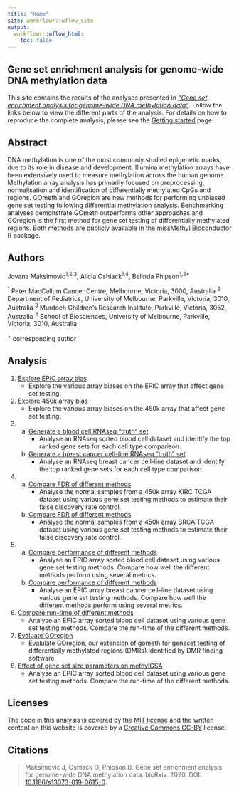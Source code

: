 ```yaml
---
title: "Home"
site: workflowr::wflow_site
output:
  workflowr::wflow_html:
    toc: false
---
```


Gene set enrichment analysis for genome-wide DNA methylation data
-----------------------------------------------------------------
This site contains the results of the analyses presented in 
[*“Gene set enrichment analysis for genome-wide DNA methylation data”*](https://www.biorxiv.org/content/10.1101/2020.08.24.265702v1). 
Follow the links below to view the different parts of the analysis. For details
on how to reproduce the complete analysis, please see the 
[Getting started](gettingStarted.html) page.


Abstract
--------
DNA methylation is one of the most commonly studied epigenetic marks, due to its role in disease and development. Illumina methylation arrays have been extensively used to measure methylation across the human genome. Methylation array analysis has primarily focused on preprocessing, normalisation and identification of differentially methylated CpGs and regions. GOmeth and GOregion are new methods for performing unbiased gene set testing following differential methylation analysis. Benchmarking analyses demonstrate GOmeth outperforms other approaches and GOregion is the first method for gene set testing of differentially methylated regions. Both methods are publicly available in the [missMethyl](https://www.bioconductor.org/packages/release/bioc/html/missMethyl.html) Bioconductor R package.


Authors
-------
Jovana Maksimovic^1,2,3^, Alicia Oshlack^1,4^, Belinda Phipson^1,2+^

^1^ Peter MacCallum Cancer Centre, Melbourne, Victoria, 3000, Australia
^2^ Department of Pediatrics, University of Melbourne, Parkville, Victoria, 
    3010, Australia
^3^ Murdoch Children’s Research Institute, Parkville, Victoria, 3052, Australia
^4^ School of Biosciences, University of Melbourne, Parkville, Victoria, 3010, 
    Australia
    
^+^ corresponding author
 
 
Analysis
--------
1. [Explore EPIC array bias](01_exploreArrayBiasEPIC.html)
   - Explore the various array biases on the EPIC array that affect gene set testing.
      
2. [Explore 450k array bias](02_exploreArrayBias450.html)
   - Explore the various array biases on the 450k array that affect gene set testing.

3.
    a) [Generate a blood cell RNAseq "truth" set](03_expressionGenesets.html)
       - Analyse an RNAseq sorted blood cell dataset and identify the top ranked 
         gene sets for each cell type comparison.


    b) [Generate a breast cancer cell-line RNAseq "truth" set](03_expressionGenesetsNew.html)
       - Analyse an RNAseq breast cancer cell-line dataset and identify the top ranked 
         gene sets for each cell type comparison.
      
4. 
    a) [Compare FDR of different methods](04_fdrAnalysis.html)
       - Analyse the normal samples from a 450k array KIRC TCGA dataset using 
         various gene set testing methods to estimate their false discovery rate control.

    b) [Compare FDR of different methods](04_fdrAnalysisNew.html)
       - Analyse the normal samples from a 450k array BRCA TCGA dataset using 
         various gene set testing methods to estimate their false discovery rate control.
         
5.
    a) [Compare performance of different methods](05_exploreData.html)
       - Analyse an EPIC array sorted blood cell dataset using various gene set 
         testing methods. Compare how well the different methods perform using several 
         metrics.

    b) [Compare performance of different methods](05_exploreDataNew.html)
       - Analyse an EPIC array breast cancer cell-line dataset using various gene set 
         testing methods. Compare how well the different methods perform using several 
         metrics.
      
6. [Compare run-time of different methods](06_runTimeComparison.html)
   - Analyse an EPIC array sorted blood cell dataset using various gene set 
     testing methods. Compare the run-time of the different methods.
      
7. [Evaluate GOregion](07_regionAnalysis.html)
   - Evalulate GOregion, our extension of gometh for geneset testing of 
     differentially methylated regions (DMRs) identified by DMR finding software.

8. [Effect of gene set size parameters on methylGSA](methylGSAParamSweep.html)
   - Analyse an EPIC array sorted blood cell dataset using various gene set 
     testing methods. Compare the run-time of the different methods.
      

Licenses
--------
The code in this analysis is covered by the [MIT license][mit] and the written
content on this website is covered by a [Creative Commons CC-BY][cc] license.


Citations
---------
> Maksimovic J, Oshlack O, Phipson B. Gene set enrichment analysis for 
> genome-wide DNA methylation data. bioRxiv. 2020. 
> DOI: [10.1186/s13073-019-0615-0][pp].

[mit]: https://choosealicense.com/licenses/mit/ "MIT License"
[cc]: https://creativecommons.org/licenses/by/4.0/ "CC-BY License"
[pp]: https://www.biorxiv.org/content/10.1101/2020.08.24.265702v1 "Pre-print"
